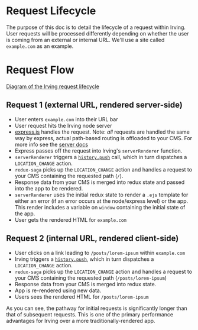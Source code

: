 <Meta title="Architecture|Request Lifecycle" />

# Request Lifecycle
The purpose of this doc is to detail the lifecycle of a request within Irving. User requests will be processed differently depending on whether the user is coming from an external or internal URL. We'll use a site called `example.com` as an example.

# Request Flow
[Diagram of the Irving request lifecycle](https://drive.google.com/open?id=1nRoICa0niPGIsP-YmyeCB_GhnHF3d3YM)

## Request 1 (external URL, rendered server-side)
* User enters `example.com` into their URL bar
* User request hits the Irving node server
* [express.js](https://expressjs.com/) handles the request. Note: _all_ requests are handled the same way by express, actual path-based routing is offloaded to your CMS. For more info see the [server docs](https://github.com/alleyinteractive/irving/wiki/Irving%27s-Server)
* Express passes off the request into Irving's `serverRenderer` function.
* `serverRenderer` triggers a [`history.push`](https://www.npmjs.com/package/history) call, which in turn dispatches a `LOCATION_CHANGE` action.
* `redux-saga` picks up the `LOCATION_CHANGE` action and handles a request to your CMS containing the requested path (`/`).
* Response data from your CMS is merged into redux state and passed into the app to be rendered.
* `serverRenderer` uses the initial redux state to render a `.ejs` template for either an error (if an error occurs at the node/express level) or the app. This render includes a variable on `window` containing the initial state of the app.
* User gets the rendered HTML for `example.com`

## Request 2 (internal URL, rendered client-side)
* User clicks on a link leading to `/posts/lorem-ipsum` within `example.com`
* Irving triggers a [`history.push`](https://www.npmjs.com/package/history), which in turn dispatches a `LOCATION_CHANGE` action.
* `redux-saga` picks up the `LOCATION_CHANGE` action and handles a request to your CMS containing the requested path (`/posts/lorem-ipsum`)
* Response data from your CMS is merged into redux state.
* App is re-rendered using new data.
* Users sees the rendered HTML for `/posts/lorem-ipsum`

As you can see, the pathway for initial requests is significantly longer than that of subsequent requests. This is one of the primary performance advantages for Irving over a more traditionally-rendered app.